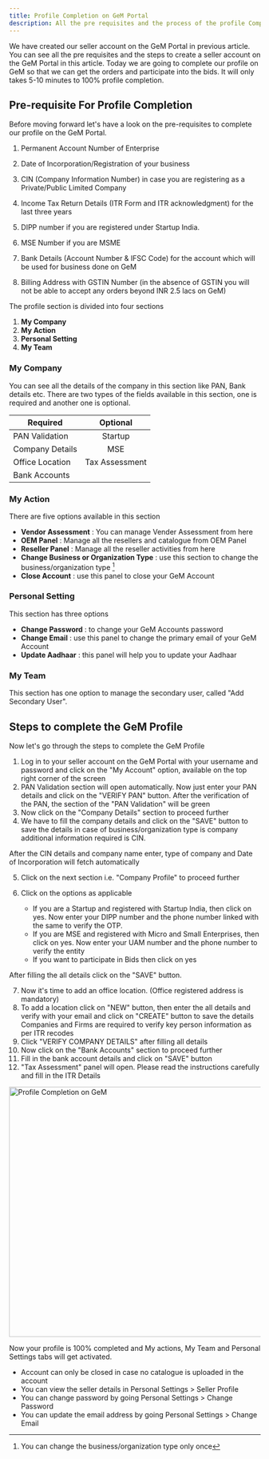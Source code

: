 ```yaml
---
title: Profile Completion on GeM Portal
description: All the pre requisites and the process of the profile Completion on GeM Portal
---
```


We have created our seller account on the GeM Portal in previous article. You can see all the pre requisites and the steps to create a seller account on the GeM Portal in <Link href="/gem-registration">this article</Link>.
Today we are going to complete our profile on GeM so that we can get the orders and participate into the bids. It will only takes 5-10 minutes to 100% profile completion.

## Pre-requisite For Profile Completion

Before moving forward let's have a look on the pre-requisites to complete our profile on the GeM Portal.

1. Permanent Account Number of Enterprise

2. Date of Incorporation/Registration of your business
3. CIN (Company Information Number) in case you are registering as a Private/Public Limited
   Company
4. Income Tax Return Details (ITR Form and ITR acknowledgment) for the last three years
5. DIPP number if you are registered under Startup India.
6. MSE Number if you are MSME
7. Bank Details (Account Number & IFSC Code) for the account which will be used for business
   done on GeM
8. Billing Address with GSTIN Number (in the absence of GSTIN you will not be able to accept
   any orders beyond INR 2.5 lacs on GeM)

The profile section is divided into four sections

1. **My Company**
2. **My Action**
3. **Personal Setting**
4. **My Team**

### My Company

You can see all the details of the company in this section like PAN, Bank details etc. There are two types of the fields available in this section, one is required and another one is optional.

| Required        |    Optional    |
| --------------- | :------------: |
| PAN Validation  |    Startup     |
| Company Details |      MSE       |
| Office Location | Tax Assessment |
| Bank Accounts   |

### My Action

There are five options available in this section

- **Vendor Assessment** : You can manage Vender Assessment from here
- **OEM Panel** : Manage all the resellers and catalogue from OEM Panel
- **Reseller Panel** : Manage all the reseller activities from here
- **Change Business or Organization Type** : use this section to change the business/organization type [^note]
- **Close Account** : use this panel to close your GeM Account

### Personal Setting

This section has three options

- **Change Password** : to change your GeM Accounts password
- **Change Email** : use this panel to change the primary email of your GeM Account
- **Update Aadhaar** : this panel will help you to update your Aadhaar

### My Team

This section has one option to manage the secondary user, called "Add Secondary User".

## Steps to complete the GeM Profile

Now let's go through the steps to complete the GeM Profile

1. Log in to your seller account on the GeM Portal with your username and password and click on the "My Account" option, available on the top right corner of the screen
2. PAN Validation section will open automatically. Now just enter your PAN details and click on the "VERIFY PAN" button. After the verification of the PAN, the section of the "PAN Validation" will be green
3. Now click on the "Company Details" section to proceed further
4. We have to fill the company details and click on the "SAVE" button to save the details
   in case of business/organization type is company additional information required is CIN.

After the CIN details and company name enter, type of company and Date of Incorporation will fetch automatically

5. Click on the next section i.e. "Company Profile" to proceed further
6. Click on the options as applicable

   - If you are a Startup and registered with Startup India, then click on yes. Now enter your DIPP number and the phone number linked with the same to verify the OTP.
   - If you are MSE and registered with Micro and Small Enterprises, then click on yes. Now enter your UAM number and the phone number to verify the entity
   - If you want to participate in Bids then click on yes

After filling the all details click on the "SAVE" button.

7. Now it's time to add an office location. (Office registered address is mandatory)
8. To add a location click on "NEW" button, then enter the all details and verify with your email and click on "CREATE" button to save the details
   Companies and Firms are required to verify key person information as per ITR recodes
9. Click "VERIFY COMPANY DETAILS" after filling all details
10. Now click on the "Bank Accounts" section to proceed further
11. Fill in the bank account details and click on "SAVE" button
12. "Tax Assessment" panel will open. Please read the instructions carefully and fill in the ITR Details

<Image
  src="https://res.cloudinary.com/dl3tfsbn5/image/upload/v1642685056/MY_PROFILE_nv8tqu.png"
  alt="Profile Completion on GeM"
  width="800"
  height="500"
/>

Now your profile is 100% completed and My actions, My Team and Personal Settings tabs will get activated.

- Account can only be closed in case no catalogue is uploaded in the account
- You can view the seller details in Personal Settings > Seller Profile
- You can change password by going Personal Settings > Change Password
- You can update the email address by going Personal Settings > Change Email

[^note]: You can change the business/organization type only once
